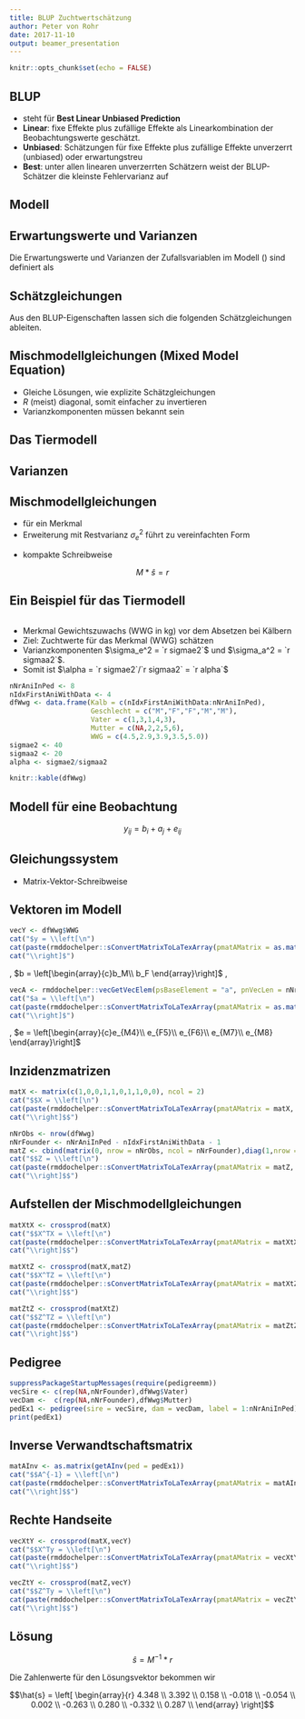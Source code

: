 ```yaml
---
title: BLUP Zuchtwertschätzung
author: Peter von Rohr
date: 2017-11-10
output: beamer_presentation
---
```


```r
knitr::opts_chunk$set(echo = FALSE)
```

## BLUP

- steht für __Best Linear Unbiased Prediction__
- __Linear__: fixe Effekte plus zufällige Effekte als Linearkombination der Beobachtungswerte geschätzt.
- __Unbiased__: Schätzungen für fixe Effekte plus zufällige Effekte unverzerrt (unbiased) oder erwartungstreu
- __Best__: unter allen linearen unverzerrten Schätzern weist der BLUP-Schätzer die kleinste Fehlervarianz auf


## Modell

\begin{equation}
y = Xb + Zu + e
\label{eq:LinearMixedModel}
\end{equation}

\begin{tabular}{lll}
mit & $y$:  & Vektor der Beobachtungswerte\\
    & $b$:  & Vektor der fixen Effekte\\
    & $u$:  & Vektor der zufälligen Effekte\\
    & $e$:  & Vektor der zufälligen Resteffekte\\
    & $X$:  & Inzidenzmatrix für $b$\\
    & $Z$:  & Inzidenzmatrix für $u$
\end{tabular}

## Erwartungswerte und Varianzen
Die Erwartungswerte und Varianzen der Zufallsvariablen im Modell (\ref{eq:LinearMixedModel}) sind definiert als

\begin{equation}
E\left[
\begin{array}{c} 
y\\
u\\
e
\end{array}\right]
= \left[
\begin{array}{c} 
Xb\\
0\\
0
\end{array}\right]
\label{eq:ExpValMme}
\end{equation}

\vspace{2ex}
\begin{equation}
var\left[
\begin{array}{c} 
y\\
u\\
e
\end{array}\right]
= \left[
\begin{array}{ccc} 
ZGZ^T + R  &  ZG  &  R \\
GZ^T       &  G   &  0 \\
R          &  0   &  R
\end{array}\right]
\label{eq:CovMme}
\end{equation}


## Schätzgleichungen

Aus den BLUP-Eigenschaften lassen sich die folgenden Schätzgleichungen ableiten.

\begin{equation}
\hat{b} = (X^TV^{-1}X)^- X^TV^{-1}y
\label{eq:BlueBhat}
\end{equation}

\begin{equation}
\hat{u} = GZ^TV^{-1}(y - X\hat{b})
\label{eq:BlupUhat}
\end{equation}

\begin{tabular}{lll}
mit & $\hat{b}$ & Lösungsvektor der fixen Effekte\\
    & $\hat{u}$ & Lösungsvektor der zufälligen Effekte \\
    & $()^-$    & verallgemeinerte Inverse
\end{tabular}


## Mischmodellgleichungen (Mixed Model Equation)

\begin{equation}
\left[ 
\begin{array}{cc}
X^TR^{-1}X  &  X^TR^{-1}Z\\
Z^tR^{-1}X  &  Z^TR^{-1}Z + G^{-1}
\end{array}
\right] 
\left[
\begin{array}{c}
\hat{b}\\
\hat{u}
\end{array}
\right] 
= 
\left[
\begin{array}{c}
X^TR^{-1}y\\
Z^TR^{-1}y
\end{array}
\right]
\label{eq:MixedModelEq}
\end{equation}

- Gleiche Lösungen, wie explizite Schätzgleichungen
- $R$ (meist) diagonal, somit einfacher zu invertieren
- Varianzkomponenten müssen bekannt sein

## Das Tiermodell
\begin{equation}
y = Xb + Za + e
\label{eq:SimpleAnimalModel}
\end{equation}

\begin{tabular}{lll}
mit & $y$ & phänotypischen Beobachtungen\\
    & $b$ & fixe Effekte \\
    & $a$ & zufällige Effekte - Zuchtwerte\\
    & $e$ & zufällige Resteffekte\\
    & $X$ & Inzidenzmatrix für $b$\\
    & $Z$ & Inzidenzmatrix für $a$
\end{tabular}


## Varianzen

\begin{equation}
Var(a) = G = A\ \sigma_a^2 \text{ und } G^{-1} = A^{-1} \sigma_a^{-2}
\label{eq:VarAAnimalModel}
\end{equation}

\begin{equation}
Var(e) = R = I\ \sigma_e^2 \text{ und } R^{-1} = I\ \sigma_e^{-2}
\label{eq:VarEAnimalModel}
\end{equation}

\begin{tabular}{lll}
wobei & $A$ & additiv genetische Verwandtschaftsmatrix\\
      & $I$ & Einheitsmatrix \\
      & $\sigma_a^2$ & additiv genetische Varianz\\
      & $\sigma_e^2$ & Restvarianz
\end{tabular}


## Mischmodellgleichungen

- für ein Merkmal
- Erweiterung mit Restvarianz $\sigma_e^2$ führt zu vereinfachten Form

\begin{equation}
\left[ 
\begin{array}{cc}
X^TX  &  X^TZ\\
Z^TX  &  Z^TZ + A^{-1}\ \alpha
\end{array}
\right] 
\left[
\begin{array}{c}
\hat{b}\\
\hat{a}
\end{array}
\right] 
= 
\left[
\begin{array}{c}
X^Ty\\
Z^Ty
\end{array}
\right]
\label{eq:MmeAnimalModelOneTrait}
\end{equation}

\begin{tabular}{lll}
wobei & $\alpha$ & Verhältnis der Varianzen $\sigma_e^2/\sigma_a^2 = (1-h^2)/h^2$\\
      & $h^2$    & Heritabilität
\end{tabular}

- kompakte Schreibweise

$$M * \hat{s} = r$$

\begin{tabular}{lll}
wobei & $M$       & Koeffizientenmatrix heisst\\
      & $\hat{s}$ & Lösungsvektor \\
      & $r$       & Vektor der rechten Handseite
\end{tabular}


## Ein Beispiel für das Tiermodell
```r
```

- Merkmal Gewichtszuwachs (WWG in kg) vor dem Absetzen bei Kälbern
- Ziel: Zuchtwerte für das Merkmal (WWG) schätzen 
- Varianzkomponenten  $\sigma_e^2 = `r sigmae2`$ und $\sigma_a^2 = `r sigmaa2`$. 
- Somit ist $\alpha = `r sigmae2`/`r sigmaa2` = `r alpha`$

```r
nNrAniInPed <- 8
nIdxFirstAniWithData <- 4
dfWwg <- data.frame(Kalb = c(nIdxFirstAniWithData:nNrAniInPed),
                    Geschlecht = c("M","F","F","M","M"),
                    Vater = c(1,3,1,4,3),
                    Mutter = c(NA,2,2,5,6),
                    WWG = c(4.5,2.9,3.9,3.5,5.0))
sigmae2 <- 40
sigmaa2 <- 20
alpha <- sigmae2/sigmaa2
```

```r
knitr::kable(dfWwg)
```

## Modell für eine Beobachtung

$$y_{ij} = b_i + a_j + e_{ij}$$

\begin{tabular}{lll}
wobei & $y_{ij}$ & Merkmal WWG für Kalb $j$ mit Geschlecht $i$\\
      & $b_i$    & fixer Effekt für Geschlecht $i$\\
      & $a_j$    & Zuchtwert für Kalb $j$\\
      & $e_{ij}$ & Resteffekt für Kalb $j$ mit Geschlecht $i$
\end{tabular}


## Gleichungssystem

\begin{eqnarray}
4.5 &=& b_M + a_4 + e_{M4}\nonumber\\  
2.9 &=& b_F + a_5 + e_{F5}\nonumber\\  
3.9 &=& b_F + a_6 + e_{F6}\nonumber\\  
3.5 &=& b_M + a_7 + e_{M7}\nonumber\\   
5.0 &=& b_M + a_8 + e_{M8}\nonumber 
\end{eqnarray}

- Matrix-Vektor-Schreibweise

\begin{equation}
y = Xb + Za + e
\label{ex:EqAniModEx}
\end{equation}


## Vektoren im Modell

```r
vecY <- dfWwg$WWG
cat("$y = \\left[\n")
cat(paste(rmddochelper::sConvertMatrixToLaTexArray(pmatAMatrix = as.matrix(vecY, ncol = 1)), collapse = "\n"))
cat("\\right]$")
```
, 
$b = \left[\begin{array}{c}b_M\\ b_F \end{array}\right]$
, 
```r
vecA <- rmddochelper::vecGetVecElem(psBaseElement = "a", pnVecLen = nNrAniInPed)
cat("$a = \\left[\n")
cat(paste(rmddochelper::sConvertMatrixToLaTexArray(pmatAMatrix = as.matrix(vecA, ncol = 1)), collapse = "\n"))
cat("\\right]$")
```
, 
$e = \left[\begin{array}{c}e_{M4}\\ e_{F5}\\ e_{F6}\\ e_{M7}\\ e_{M8} \end{array}\right]$


## Inzidenzmatrizen

```r
matX <- matrix(c(1,0,0,1,1,0,1,1,0,0), ncol = 2)
cat("$$X = \\left[\n")
cat(paste(rmddochelper::sConvertMatrixToLaTexArray(pmatAMatrix = matX, pnDigits = 0), collapse = "\n"))
cat("\\right]$$")
```

\vspace{2ex}
```r
nNrObs <- nrow(dfWwg)
nNrFounder <- nNrAniInPed - nIdxFirstAniWithData - 1
matZ <- cbind(matrix(0, nrow = nNrObs, ncol = nNrFounder),diag(1,nrow = nNrObs, ncol = nNrObs))
cat("$$Z = \\left[\n")
cat(paste(rmddochelper::sConvertMatrixToLaTexArray(pmatAMatrix = matZ, pnDigits = 0), collapse = "\n"))
cat("\\right]$$")
```


## Aufstellen der Mischmodellgleichungen
```r
matXtX <- crossprod(matX)
cat("$$X^TX = \\left[\n")
cat(paste(rmddochelper::sConvertMatrixToLaTexArray(pmatAMatrix = matXtX, pnDigits = 0), collapse = "\n"))
cat("\\right]$$")
```

```r
matXtZ <- crossprod(matX,matZ)
cat("$$X^TZ = \\left[\n")
cat(paste(rmddochelper::sConvertMatrixToLaTexArray(pmatAMatrix = matXtZ, pnDigits = 0), collapse = "\n"))
cat("\\right]$$")
```

```r
matZtZ <- crossprod(matXtZ)
cat("$$Z^TZ = \\left[\n")
cat(paste(rmddochelper::sConvertMatrixToLaTexArray(pmatAMatrix = matZtZ, pnDigits = 0), collapse = "\n"))
cat("\\right]$$")
```


## Pedigree
```r
suppressPackageStartupMessages(require(pedigreemm))
vecSire <- c(rep(NA,nNrFounder),dfWwg$Vater)
vecDam <-  c(rep(NA,nNrFounder),dfWwg$Mutter)
pedEx1 <- pedigree(sire = vecSire, dam = vecDam, label = 1:nNrAniInPed)
print(pedEx1)
```


## Inverse Verwandtschaftsmatrix
\tiny
```r
matAInv <- as.matrix(getAInv(ped = pedEx1))
cat("$$A^{-1} = \\left[\n")
cat(paste(rmddochelper::sConvertMatrixToLaTexArray(pmatAMatrix = matAInv, pnDigits = 3), collapse = "\n"))
cat("\\right]$$")
```
\normalsize


## Rechte Handseite

```r
vecXtY <- crossprod(matX,vecY)
cat("$$X^Ty = \\left[\n")
cat(paste(rmddochelper::sConvertMatrixToLaTexArray(pmatAMatrix = vecXtY, pnDigits = 1), collapse = "\n"))
cat("\\right]$$")
```

```r
vecZtY <- crossprod(matZ,vecY)
cat("$$Z^Ty = \\left[\n")
cat(paste(rmddochelper::sConvertMatrixToLaTexArray(pmatAMatrix = vecZtY, pnDigits = 1), collapse = "\n"))
cat("\\right]$$")
```


## Lösung

$$\hat{s} = M^{-1} * r$$

Die Zahlenwerte für den Lösungsvektor bekommen wir


$$\hat{s} = \left[
\begin{array}{r}
  4.348 \\ 
  3.392 \\ 
  0.158 \\ 
  -0.018 \\ 
  -0.054 \\ 
  0.002 \\ 
  -0.263 \\ 
  0.280 \\ 
  -0.332 \\ 
  0.287 \\ 
  \end{array}
\right]$$


